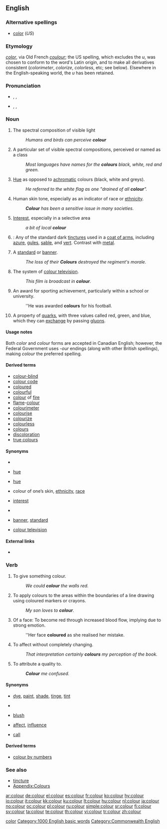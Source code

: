 <!--If you edit this entry, please also edit [[color]] to ensure these two entries remain synchronized.-->[[Category:Synchronized entries|color]]
==English==
{{wikipedia|color}}

===Alternative spellings===
* [[color]] (''US'')

===Etymology===
{{etyl|la}} ''[[color]]'', via Old French ''[[coulour]]''; the US spelling, which excludes the ''u'', was chosen to conform to the word's Latin origin, and to make all derivatives consistent (''colorimeter'', ''colorize'', ''colorless'', etc; see below). Elsewhere in the English-speaking world, the ''u'' has been retained.

===Pronunciation===
* {{a|RP}} {{enPR|kŭlʹə}}, {{IPA|/ˈkʌlə/}}, {{SAMPA|/"kVl@/}}
* {{a|US}} {{enPR|kŭlʹər}}, {{IPA|/ˈkʌlɚ/}}, {{SAMPA|/"kVl@`/}}

===Noun===
{{en-noun|s|-}}  {{CE}}

# {{uncountable}} The spectral composition of visible light
#: ''Humans and birds can perceive '''colour''' ''
# {{countable}} A particular set of visible spectral compositions, perceived or named as a class
#: ''Most languages have names for the '''colours''' black, white, red and green.''
# {{uncountable}} [[hue|Hue]] as opposed to [[achromatic]] colours (black, white and greys).
#: ''He referred to the white flag as one "drained of all '''colour'''".''
# {{uncountable}} Human skin tone, especially as an indicator of race or [[ethnicity]].
#: '' '''Colour''' has been a sensitive issue in many societies.''
# {{figuratively}} [[interest|Interest]], especially in a selective area
#: ''a bit of local '''colour''' ''
# {{tincture}}: Any of the standard dark [[tincture]]s used in a [[coat of arms]], including [[azure]], [[gules]], [[sable]], and [[vert]]. Contrast with [[metal]].
# {{in plural}} A [[standard]] or [[banner]].
#: ''The loss of their '''Colours''' destroyed the regiment's morale.''
# The system of [[colour television]].
#: ''This film is broadcast in '''colour'''.''
# {{in plural}} An award for sporting achievement, particularly within a school or university.
#: ''He was awarded '''colours''' for his football.
# {{physics}} A property of [[quark]]s, with three values called red, green, and blue, which they can [[exchange]] by passing [[gluon]]s.

====Usage notes====
Both ''color'' and ''colour'' forms are accepted in Canadian English; however, the Federal Government uses ''-our'' endings (along with other British spellings), making ''colour'' the preferred spelling.

====Derived terms====
* [[colour-blind]]
* [[colour code]]
* [[coloured]]
* [[colourful]]
* [[colour]] of [[fire]] 
* [[flame]]-[[colour]] 
* [[colourimeter]]
* [[colourise]]
* [[colourize]]
* [[colourless]]
* [[colours]]
* [[discoloration]]
* [[true colours]]

====Synonyms====
* {{sense|spectral composition of visible light}}
* {{sense|particular set named as a class}} [[hue]]
* {{sense|hue, as opposed to achromatic colours}} [[hue]]
* {{sense|human skin tone as an indicator or race or ethnicity}} colour of one’s skin, [[ethnicity]], [[race]]
* {{sense|interest, especially in a selective area}} [[interest]]
* {{sense|dark tincture}}
* {{sense|standard or banner}} [[banner]], [[standard]]
* {{sense|colour television}} [[colour television]]

{{color-colour (noun)}}

====External links====
* {{pedialite|dab=Color (disambiguation)|Color}}

===Verb===
{{en-verb}}  {{CE}}

# To give something colour.
#: ''We could '''colour''' the walls red.''
# {{intransitive}} To apply colours to the areas within the boundaries of a line drawing using coloured markers or crayons.
#: ''My son loves to '''colour'''.''
# Of a face: To become red through increased blood flow, implying due to strong emotion.
#: ''Her face '''coloured''' as she realised her mistake.
# To affect without completely changing.
#: ''That interpretation certainly '''colours''' my perception of the book.''
# {{informal}} To attribute a quality to.
#: '''''Colour''' me confused.''

====Synonyms====
* {{qualifier|give something colour}} [[dye]], [[paint]], [[shade]], [[tinge]], [[tint]]
* {{qualifier|apply colours within boundaries of a line drawing}}<!--can this be used intransitively? [[colour in]]-->
* {{qualifier|of a face, become red}} [[blush]]
* {{qualifier|affect without completely changing}} [[affect]], [[influence]]
* {{qualifier|attribute a quality to}} [[call]]

====Derived terms====
* [[colour by numbers]]

{{color-colour (verb)}}

===See also===
* [[tincture]]
* [[Appendix:Colours|Appendix:Colours]]

[[Category:1000 English basic words]]
[[Category:Commonwealth English]]

[[ar:colour]]
[[de:colour]]
[[el:colour]]
[[es:colour]]
[[fr:colour]]
[[ko:colour]]
[[hy:colour]]
[[io:colour]]
[[it:colour]]
[[kk:colour]]
[[ku:colour]]
[[lt:colour]]
[[hu:colour]]
[[nl:colour]]
[[ja:colour]]
[[no:colour]]
[[oc:colour]]
[[pl:colour]]
[[ru:colour]]
[[simple:colour]]
[[sr:colour]]
[[fi:colour]]
[[sv:colour]]
[[ta:colour]]
[[te:colour]]
[[th:colour]]
[[vi:colour]]
[[tr:colour]]
[[zh:colour]]